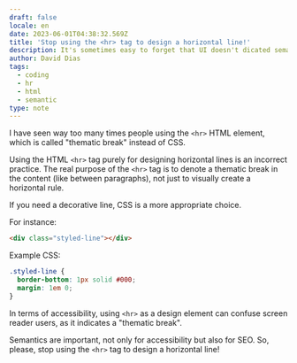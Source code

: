 ```yaml
---
draft: false
locale: en
date: 2023-06-01T04:38:32.569Z
title: 'Stop using the <hr> tag to design a horizontal line!'
description: It's sometimes easy to forget that UI doesn't dicated semantics. In this article I'll show you how to use the <hr> tag properly.
author: David Dias
tags:
  - coding
  - hr
  - html
  - semantic
type: note
---
```


I have seen way too many times people using the `<hr>` HTML element, which is called "thematic break" instead of CSS.

Using the HTML `<hr>` tag purely for designing horizontal lines is an incorrect practice.
The real purpose of the `<hr>` tag is to denote a thematic break in the content (like between paragraphs), not just to visually create a horizontal rule.

If you need a decorative line, CSS is a more appropriate choice.

For instance:

```html
<div class="styled-line"></div>
```

Example CSS:

```css
.styled-line {
  border-bottom: 1px solid #000;
  margin: 1em 0;
}
```

In terms of accessibility, using `<hr>` as a design element can confuse screen reader users, as it indicates a "thematic break".

Semantics are important, not only for accessibility but also for SEO. So, please, stop using the `<hr>` tag to design a horizontal line!
